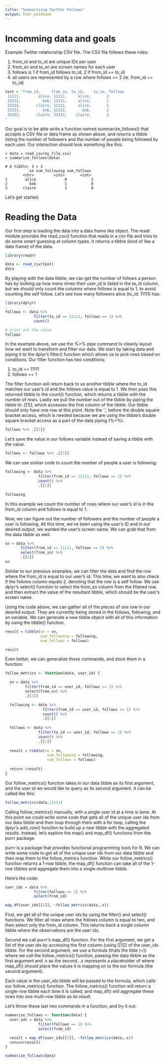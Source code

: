 ```yaml
---
title: "Summarizing Twitter Follows"
output: html_notebook
---
```


# Incomming data and goals

Example Twitter relationship CSV file. The CSV file follows these rules:

1. from_id and to_id are unique IDs per user
2. from_sn and to_sn are screen names for each user
3. follows is 1 if from_id follows to_id, 2 if from_id == to_id
4. all users are represented by a row where follows == 2 (ie. from_id == to_id)

```r

text = "from_id,     from_sn, to_id,    to_sn, follows
 11111,        alice, 11111,     alice,       2
 22222,          bob, 11111,     alice,       1
 33333,       claire, 11111,     alice,       1
 22222,          bob, 22222,       bob,       2
 33333,       claire, 33333,    claire,       2
"
```

Our goal is to be able write a function named summarize_follows() that accepts a CSV file or data frame as shown above, and returns a tibble listing the number of followers and the number of people being followed by each user. Our interaction should look something like this:

```
> data = read_csv(my_file.csv)
> summarize_follows(data)

# A tibble: 3 × 3
           sn num_following num_follows
        <chr>         <int>       <int>
1        alice             0           2
2          bob             1           0
3       claire             1           0
```

Let's get started.

# Reading the Data

Our first step is loading the data into a data frame like object. The readr module provides the read_csv() function that reads in a csv file and tries to do some smart guessing at column types. It returns a tibble (kind of like a data frame) of the data.

```r
library(readr)

data <- read_csv(text)
data
```

By playing with the data tibble, we can get the number of follows a person has by looking up how many times their user_id is listed in the to_id column, but we should only count the columns where follows is equal to 1, to avoid counting the self follow. Let's see how many followers alice (to_id: 11111) has:

```r
library(dplyr)

follows <- data %>%
             filter(to_id == 11111, follows == 1) %>%
             count()

# print out the value
follows
```

In the example above, we use the %>% pipe command to cleanly layout how we want to transform and filter our data. We start by taking data and piping it to the dplyr's filter() function which allows us to pick rows based on conditions. Our filter function has two conditions:

1. to_id == 11111
2. follows == 1

The filter function will return back to us another tibble where the to_id matches our user's id and the follows value is equal to 1. We then pass this returned tibble to the count() function, which returns a tibble with the number of rows. Lastly we pull the number out of the tibble by piping the tibble to .[[1]], which accesses the first column of the tibble. Our tibble should only have one row at this point. Note the '.', before the double square bracket access, which is needed because we are using the tibble's double square bracket access as a part of the data piping (%>%).

```r
follows %>% .[[1]]
```

Let's save the value in our follows variable instead of saving a tibble with the value.

```r
follows <- follows %>% .[[1]]
```

We can use similar code to count the number of people a user is following:

```r
following <- data %>% 
               filter(from_id == 11111, follows == 1) %>%
               count() %>%
               .[[1]]

following
```

In this example we count the number of rows where our user's id is in the from_id column and follows is equal to 1.

Now, we can figure out the number of followers and the number of people a user is following. All this time, we've been using the user's ID and in our desired output, we wanted the user's screen name. We can grab that from the data tibble as well.

```r

sn = data %>%
       filter(from_id == 11111, follows == 2) %>%
       select(from_sn) %>%
       .[[1]]
sn
```

Similar to our previous examples, we can filter the data and find the row where the from_id is equal to our user's id. This time, we want to also check if the follows column equals 2, denoting that the row is a self follow. We use dplyr's select() function to select the from_sn column from the filtered row, and then extract the value of the resultant tibble, which should be the user's screen name.

Using the code above, we can gather all of the pieces of one row in our desired output. They are currently being stored in the follows, following, and sn variable. We can generate a new tibble object with all of this information by using the tibble() function.

```r
result = tibble(sn = sn,
                num_following = following,
                num_follows = follows)

result
```

Even better, we can generalize these commands, and store them in a function:

```r
follow_metrics <- function(data, user_id) {

  sn = data %>%
         filter(from_id == user_id, follows == 2) %>%
         select(from_sn) %>%
         .[[1]]

  following <- data %>% 
                 filter(from_id == user_id, follows == 1) %>%
                 count() %>%
                 .[[1]]
  
  follows <- data %>%
               filter(to_id == user_id, follows == 1) %>%
               count() %>%
               .[[1]]
  
  result = tibble(sn = sn,
                   num_following = following,
                   num_follows = follows)
  
  return (result)
}


```

Our follow_metrics() function takes in our data tibble as its first argument, and the user id we would like to query as its second argument. It can be called like this:

```r
follow_metrics(data,11111)
```

Calling follow_metrics() manually, with a single user id at a time is lame. At this point we could write some code that gets all of the unique user ids from our data tibble and then loop through them with a for loop, calling the dplyr's add_row() function to build up a new tibble with the aggregated results. Instead, let's explore the map() and map_df() functions from the purrr package.

purrr is a package that provides functional programming tools for R. We can write some code to get all of the unique user ids from our data tibble and then map them to the follow_metrics function. While our follow_metrics() function returns a 1-row tibble, the map_df() function can take all of the 1-row tibbles and aggregate them into a single multirow tibble.

Here's the code:

```r
user_ids = data %>% 
             filter(follows == 2) %>%
             select(from_id)

map_df(user_ids[[1]], ~follow_metrics(data,.x)) 
```

First, we get all of the unique user ids by using the filter() and select() functions. We filter all rows where the follows column is equal to two, and then select only the from_id column. This returns back a single column tibble where the observations are the user ids.

Second we call purrr's map_df() function. For the first argument, we get a list of the user ids by accessing the first column (using [[1]]) of the user_ids tibble. For the second argument, we use a formula (thats the tilde (~)) where we call the follow_metrics() function, passing the data tibble as the first argument and .x as the second. .x represents a placeholder of where map_df() should place the values it is mapping on to the our formula (the second argument).

Each value in the user_ids tibble will be passed to the formula, which calls our follow_metrics() function. The follow_metrics() function will return a single-row tibble each time it is called, and map_df() will aggregate these rows into one multi-row tibble as its result.

Let's throw these last two commands in a function, and try it out:

```r
summarize_follows <- function(data) {
  user_ids = data %>% 
               filter(follows == 2) %>%
               select(from_id)

  result = map_df(user_ids[[1]], ~follow_metrics(data,.x)) 
  return(result)
}

summarize_follows(data)
```
